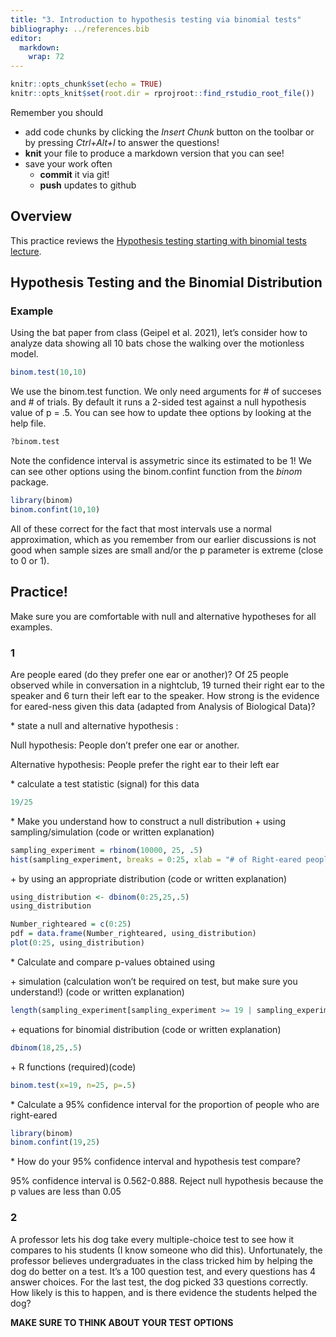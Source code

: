```yaml
---
title: "3. Introduction to hypothesis testing via binomial tests"
bibliography: ../references.bib
editor: 
  markdown: 
    wrap: 72
---
```


<!-- COMMENT NOT SHOW IN ANY OUTPUT: Code chunk below sets overall defaults for .qmd file; these inlcude showing output by default and looking for files relative to .Rpoj file, not .qmd file, which makes putting filesin different folders easier  -->

```r
knitr::opts_chunk$set(echo = TRUE)
knitr::opts_knit$set(root.dir = rprojroot::find_rstudio_root_file())
```

Remember you should

-   add code chunks by clicking the *Insert Chunk* button on the toolbar
    or by pressing *Ctrl+Alt+I* to answer the questions!
-   **knit** your file to produce a markdown version that you can see!
-   save your work often
    -   **commit** it via git!
    -   **push** updates to github

## Overview

This practice reviews the [Hypothesis testing starting with binomial
tests lecture](../chapters/Binomial.qmd).

## Hypothesis Testing and the Binomial Distribution

### Example

Using the bat paper from class (Geipel et al. 2021), let's consider how
to analyze data showing all 10 bats chose the walking over the
motionless model.

```r
binom.test(10,10)
```

We use the binom.test function. We only need arguments for \# of
succeses and \# of trials. By default it runs a 2-sided test against a
null hypothesis value of p = .5. You can see how to update thee options
by looking at the help file.

```r
?binom.test
```

Note the confidence interval is assymetric since its estimated to be 1!
We can see other options using the binom.confint function from the
*binom* package.

```r
library(binom)
binom.confint(10,10)
```

All of these correct for the fact that most intervals use a normal
approximation, which as you remember from our earlier discussions is not
good when sample sizes are small and/or the p parameter is extreme
(close to 0 or 1).

## Practice!

Make sure you are comfortable with null and alternative hypotheses for
all examples.

### 1

Are people eared (do they prefer one ear or another)? Of 25 people
observed while in conversation in a nightclub, 19 turned their right ear
to the speaker and 6 turn their left ear to the speaker. How strong is
the evidence for eared-ness given this data (adapted from Analysis of
Biological Data)?

\* state a null and alternative hypothesis :

Null hypothesis: People don't prefer one ear or another.

Alternative hypothesis: People prefer the right ear to their left ear

\* calculate a test statistic (signal) for this data

```r
19/25
```

\* Make you understand how to construct a null distribution + using
sampling/simulation (code or written explanation)

```r
sampling_experiment = rbinom(10000, 25, .5)
hist(sampling_experiment, breaks = 0:25, xlab = "# of Right-eared people out of 25", ylab = "Probability of being drawn \n from population of p = 0.5")
```

\+ by using an appropriate distribution (code or written explanation)

```r
using_distribution <- dbinom(0:25,25,.5)
using_distribution

```

```r
Number_righteared = c(0:25)
pdf = data.frame(Number_righteared, using_distribution)
plot(0:25, using_distribution)
```

\* Calculate and compare p-values obtained using

\+ simulation (calculation won’t be required on test, but make sure you
understand!) (code or written explanation)

```r
length(sampling_experiment[sampling_experiment >= 19 | sampling_experiment <= 6])/length(sampling_experiment)
```

\+ equations for binomial distribution (code or written explanation)

```r
dbinom(18,25,.5)
```

\+ R functions (required)(code)

```r
binom.test(x=19, n=25, p=.5)
```

\* Calculate a 95% confidence interval for the proportion of people who
are right-eared

```r
library(binom)
binom.confint(19,25)
```

\* How do your 95% confidence interval and hypothesis test compare?

95% confidence interval is 0.562-0.888. Reject null hypothesis because
the p values are less than 0.05

### 2

A professor lets his dog take every multiple-choice test to see how it
compares to his students (I know someone who did this). Unfortunately,
the professor believes undergraduates in the class tricked him by
helping the dog do better on a test. It’s a 100 question test, and every
questions has 4 answer choices. For the last test, the dog picked 33
questions correctly. How likely is this to happen, and is there evidence
the students helped the dog?

**MAKE SURE TO THINK ABOUT YOUR TEST OPTIONS**
